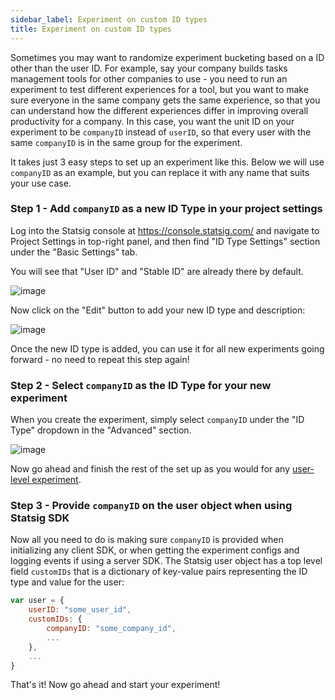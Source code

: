 ```yaml
---
sidebar_label: Experiment on custom ID types
title: Experiment on custom ID types
---
```


Sometimes you may want to randomize experiment bucketing based on a ID other than the user ID. For example, say your company builds tasks management tools for other companies to use - you
need to run an experiment to test different experiences for a tool, but you want to make sure everyone in the same company gets the same experience, so that you can understand how
the different experiences differ in improving overall productivity for a company. In this case, you want the unit ID on your experiment to be `companyID` instead of `userID`, so that
every user with the same `companyID` is in the same group for the experiment.

It takes just 3 easy steps to set up an experiment like this. Below we will use `companyID` as an example, but you can replace it with any name that suits your use case.

### Step 1 - Add `companyID` as a new ID Type in your project settings

Log into the Statsig console at https://console.statsig.com/ and navigate to Project Settings in top-right panel, and then find "ID Type Settings" section under the "Basic Settings" tab.

You will see that "User ID" and "Stable ID" are already there by default.

![image](https://user-images.githubusercontent.com/77478330/141031977-430511a2-394e-4d37-ad3f-969a072dc41a.png)

Now click on the "Edit" button to add your new ID type and description:

![image](https://user-images.githubusercontent.com/77478330/141031895-56273e28-6264-4b37-8d72-18861b7432d0.png)

Once the new ID type is added, you can use it for all new experiments going forward - no need to repeat this step again!

### Step 2 - Select `companyID` as the ID Type for your new experiment

When you create the experiment, simply select `companyID` under the "ID Type" dropdown in the "Advanced" section.

![image](https://user-images.githubusercontent.com/77478330/141032717-2d65a568-5768-4fc4-a386-39385e71bcf1.png)

Now go ahead and finish the rest of the set up as you would for any [user-level experiment](/first-experiment).

### Step 3 - Provide `companyID` on the user object when using Statsig SDK

Now all you need to do is making sure `companyID` is provided when initializing any client SDK, or when getting the experiment configs and logging events if using a server SDK. The Statsig user object has a top level field `customIDs`
that is a dictionary of key-value pairs representing the ID type and value for the user:

```jsx
var user = {
    userID: "some_user_id",
    customIDs: {
        companyID: "some_company_id",
        ...
    },
    ...
}
```

That's it! Now go ahead and start your experiment!
